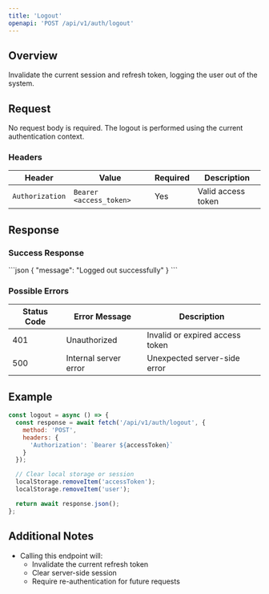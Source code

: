 ```yaml
---
title: 'Logout'
openapi: 'POST /api/v1/auth/logout'
---
```


## Overview

Invalidate the current session and refresh token, logging the user out of the system.

## Request

No request body is required. The logout is performed using the current authentication context.

### Headers

| Header | Value | Required | Description |
|--------|-------|----------|-------------|
| `Authorization` | `Bearer <access_token>` | Yes | Valid access token |

## Response

### Success Response

<ResponseExample>
```json
{
  "message": "Logged out successfully"
}
```
</ResponseExample>

### Possible Errors

| Status Code | Error Message | Description |
|------------|--------------|-------------|
| 401 | Unauthorized | Invalid or expired access token |
| 500 | Internal server error | Unexpected server-side error |

## Example

```javascript
const logout = async () => {
  const response = await fetch('/api/v1/auth/logout', {
    method: 'POST',
    headers: {
      'Authorization': `Bearer ${accessToken}`
    }
  });

  // Clear local storage or session
  localStorage.removeItem('accessToken');
  localStorage.removeItem('user');

  return await response.json();
};
```

## Additional Notes

- Calling this endpoint will:
  - Invalidate the current refresh token
  - Clear server-side session
  - Require re-authentication for future requests